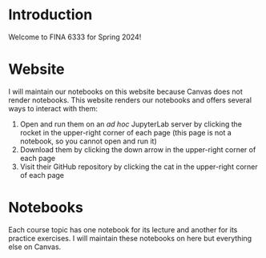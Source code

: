 # Introduction

Welcome to FINA 6333 for Spring 2024!

# Website

I will maintain our notebooks on this website because Canvas does not render notebooks.
This website renders our notebooks and offers several ways to interact with them:

1. Open and run them on an *ad hoc* JupyterLab server by clicking the rocket in the upper-right corner of each page (this page is not a notebook, so you cannot open and run it)
1. Download them by clicking the down arrow in the upper-right corner of each page
1. Visit their GitHub repository by clicking the cat in the upper-right corner of each page

# Notebooks

Each course topic has one notebook for its lecture and another for its practice exercises.
I will maintain these notebooks on here but everything else on Canvas.